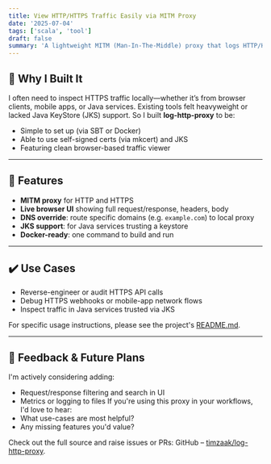 ```yaml
---
title: View HTTP/HTTPS Traffic Easily via MITM Proxy
date: '2025-07-04'
tags: ['scala', 'tool']
draft: false
summary: 'A lightweight MITM (Man‑In‑The‑Middle) proxy that logs HTTP/HTTPS requests and responses in a browser UI. Perfect for debugging HTTPS APIs, mobile apps, webhooks, and Java-based services.'
---
```


## 🚀 Why I Built It

I often need to inspect HTTPS traffic locally—whether it’s from browser clients, mobile apps, or Java services. Existing tools felt heavyweight or lacked Java KeyStore (JKS) support. So I built **log‑http‑proxy** to be:

- Simple to set up (via SBT or Docker)
- Able to use self-signed certs (via mkcert) and JKS
- Featuring clean browser-based traffic viewer

---

## 🧩 Features

- **MITM proxy** for HTTP and HTTPS
- **Live browser UI** showing full request/response, headers, body
- **DNS override**: route specific domains (e.g. `example.com`) to local proxy
- **JKS support**: for Java services trusting a keystore
- **Docker-ready**: one command to build and run

---

## ✔️ Use Cases
- Reverse-engineer or audit HTTPS API calls
- Debug HTTPS webhooks or mobile-app network flows
- Inspect traffic in Java services trusted via JKS

For specific usage instructions, please see the project's [README.md](https://github.com/timzaak/log-http-proxy?tab=readme-ov-file).

---

## 📣 Feedback & Future Plans
I'm actively considering adding:
- Request/response filtering and search in UI
- Metrics or logging to files
If you're using this proxy in your workflows, I'd love to hear:
- What use-cases are most helpful?
- Any missing features you'd value?

Check out the full source and raise issues or PRs: GitHub – [timzaak/log-http-proxy](https://github.com/timzaak/log-http-proxy).
